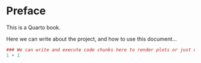 # Preface {.unnumbered}

This is a Quarto book.

Here we can write about the project, and how to use this document...

```{r}
### We can write and execute code chunks here to render plots or just display data
1 + 1
```

